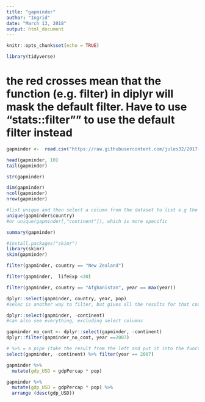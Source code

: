 ```yaml
---
title: "gapminder"
author: "Ingrid"
date: "March 13, 2018"
output: html_document
---
```


```r
knitr::opts_chunk$set(echo = TRUE)
```

```r
library(tidyverse)
```
# the red crosses mean that the function (e.g. filter) in diplyr will mask the default filter. Have to use "stats::filter"" to use the default filter instead
```r
gapminder <-  read.csv("https://raw.githubusercontent.com/jules32/2017-11-30-MBARI/gh-pages/data/gapminder.csv")
```
```r
head(gapminder, 10)
tail(gapminder)
```
```r
str(gapminder)
```

```r
dim(gapminder)
ncol(gapminder)
nrow(gapminder)
```
```r
#list unique and then select a column from the dataset to list e.g the number of countries in dataset, with $ sign if the beginning of string is the same it might miss it out of the final list
unique(gapminder$country)
#or unique(gapminder[,"continent"]), which is more specific
```
```r
summary(gapminder)
```
```r
#install.packages("skimr")
library(skimr)
skim(gapminder)
```

```r
filter(gapminder, country == "New Zealand")
```

```r
filter(gapminder,  lifeExp <30)
```

```r
filter(gapminder, country == "Afghanistan", year == max(year))
```

```r
dplyr::select(gapminder, country, year, pop)
#selec is another way to filter, but gives all the results for that country

```

```r
dplyr::select(gapminder, -continent)
#can also see everything, excluding select columns
```
```r
gapminder_no_cont <- dplyr::select(gapminder, -continent)
dplyr::filter(gapminder_no_cont, year ==2007)
```

```r
# %>% = a pipe (take the result from the left and put it into the function on the left)-same as above without having to make a new object, and don't have to specifify the worksheet "gapminder"
select(gapminder, -continent) %>% filter(year == 2007)

```

```r
gapminder %>%
  mutate(gdp_USD = gdpPercap * pop)
```

```r
gapminder %>%
  mutate(gdp_USD = gdpPercap * pop) %>%
  arrange (desc(gdp_USD))
```

